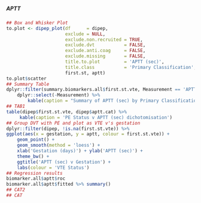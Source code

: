 ##### APTT

```r
## Box and Whisker Plot
to.plot <- dipep_plot(df      = dipep,
                      exclude = NULL,
                      exclude.non.recruited = TRUE,
                      exclude.dvt           = FALSE,
                      exclude.anti.coag     = FALSE,
                      exclude.missing       = FALSE,
                      title.to.plot         = 'APTT (sec)',
                      title.class           = 'Primary Classification',
                      first.st, aptt)
to.plot$scatter
## Summary Table
dplyr::filter(summary.biomarkers.all$first.st.vte, Measurement == 'APTT') %>%
    dplyr::select(-Measurement) %>%
        kable(caption = "Summary of APTT (sec) by Primary Classification")
## TAB1
table(dipep$first.st.vte, dipep$aptt.cat) %>%
     kable(caption = 'PE Status v APTT (sec) dichotomisation')
## Group DVT with PE and plot as VTE v's gestation
dplyr::filter(dipep, !is.na(first.st.vte)) %>%
ggplot(aes(x = gestation, y = aptt, colour = first.st.vte)) +
    geom_point() +
    geom_smooth(method = 'loess') +
    xlab('Gestation (days)') + ylab('APTT (sec)') +
    theme_bw() +
    ggtitle('APTT (sec) v Gestation') +
    labs(colour = 'VTE Status')
## Regression results
biomarker.all$aptt$roc
biomarker.all$aptt$fitted %>% summary()
## CAT2
## CAT

```
